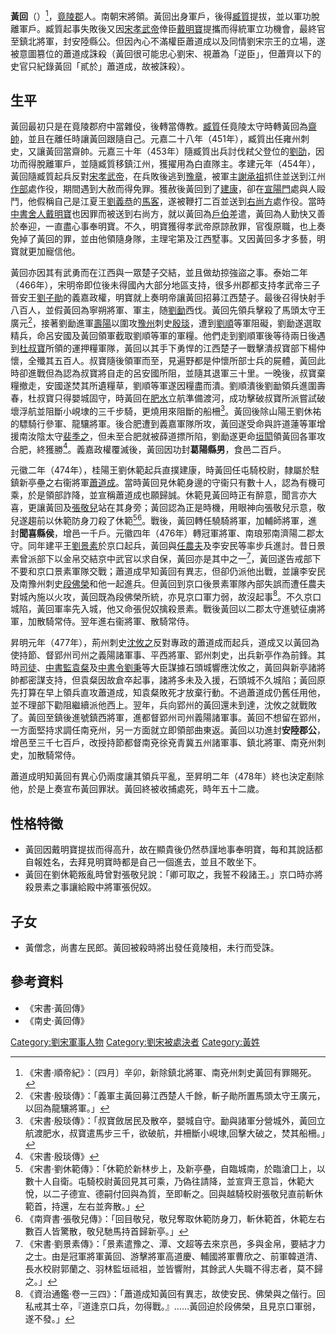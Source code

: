 '''黃回'''（{{bd|427年||478年|5月31日|catIdx=H}}）<ref>《宋書·順帝紀》：〔四月〕辛卯，新除鎮北將軍、南兗州刺史黃回有罪賜死。</ref>，[[竟陵郡|竟陵郡]]人。南朝宋將領。黃回出身軍戶，後得[[臧質|臧質]]提拔，並以軍功脫離軍戶。臧質起事失敗後又因[[宋孝武帝|宋孝武帝]]倖臣[[戴明寶|戴明寶]]提攜而得統軍立功機會，最終官至鎮北將軍，封安陸縣公。但因內心不滿權臣蕭道成以及同情劉宋宗王的立場，遂被意圖篡位的蕭道成誅殺（黃回很可能忠心劉宋、視蕭為「逆臣」，但蕭齊以下的史官只紀錄黃回「貳於」蕭道成，故被誅殺）。

== 生平 ==
黃回最初只是在竟陵郡府中當雜伇，後轉當傳教。[[臧質|臧質]]任竟陵太守時轉黃回為[[齋帥|齋帥]]，並且在離任時讓黃回跟隨自己。元嘉二十八年（451年），臧質出任雍州刺史，又讓黃回當齋帥。元嘉三十年（453年）隨臧質出兵討伐弒父登位的[[劉劭_(劉宋)|劉劭]]，因功而得脫離軍戶，並隨臧質移鎮江州，獲擢用為白直隊主。孝建元年（454年），黃回隨臧質起兵反對[[宋孝武帝|宋孝武帝]]，在兵敗後逃到[[豫章|豫章]]，被軍主[[謝承祖|謝承祖]]抓住並送到江州[[作部|作部]]處作役，期間遇到大赦而得免罪。獲赦後黃回到了[[建康|建康]]，卻在[[宣陽門|宣陽門]]處與人毆鬥，他假稱自己是江夏王[[劉義恭|劉義恭]]的[[馬客|馬客]]，遂被鞭打二百並送到[[右尚方|右尚方]]處作役。當時[[中書舍人|中書舍人]][[戴明寶|戴明寶]]也因罪而被送到右尚方，就以黃回為[[戶伯|戶伯]]差遣，黃回為人勤快又善於奉迎，一直盡心事奉明寶。不久，明寶獲得孝武帝原諒赦罪，官復原職，也上奏免掉了黃回的罪，並由他領隨身隊，主理宅第及江西墅事。又因黃回多才多藝，明寶就更加寵信他。

黃回亦因其有武勇而在江西與一眾楚子交結，並且做劫掠強盜之事。泰始二年（466年），宋明帝即位後未得國內大部分地區支持，很多州郡都支持孝武帝三子晉安王[[劉子勛|劉子勛]]的義嘉政權，明寶就上奏明帝讓黃回招募江西楚子。最後召得快射手八百人，並假黃回為寧朔將軍、軍主，随[[劉勔|劉勔]]西伐。黃回先領兵擊殺了馬頭太守王廣元<ref>《宋書·殷琰傳》：「義軍主黃回募江西楚人千餘，斬子勛所置馬頭太守王廣元，以回為龍驤將軍。」</ref>，接著劉勔進軍[[壽陽|壽陽]]以圍攻[[豫州|豫州]]刺史[[殷琰|殷琰]]，遭到[[劉順|劉順]]等軍阻礙，劉勔遂選取精兵，命呂安國及黃回領軍截取劉順等軍的軍糧。他們走到劉順軍後等待兩日後遇到[[杜叔寶|杜叔寶]]所領的運押糧軍隊，黃回以其手下勇悍的江西楚子一戰擊潰叔寶部下楊仲懷，全殲其五百人。叔寶隨後領軍而至，見遍野都是仲懷所部士兵的屍體，黃回此時卻進戰但為認為叔寶將自走的呂安國所阻，並隨其退軍三十里。一晚後，叔寶棄糧撤走，安國遂焚其所遺糧草，劉順等軍遂因糧盡而潰。劉順潰後劉勔領兵進圍壽春，杜叔寶只得嬰城固守，時黃回在[[肥水|肥水]]立航準備渡河，成功擊破叔寶所派嘗試破壞浮航並阻斷小峴埭的三千步騎，更燒用來阻斷的船柵<ref>《宋書·殷琰傳》：「叔寶斂居民及散卒，嬰城自守。勔與諸軍分營城外，黃回立航渡肥水，叔寶遣馬步三千，欲破航，并柵斷小峴埭,回擊大破之，焚其船柵。」</ref>。黃回後除山陽王劉休祐的驃騎行參軍、龍驤將軍。後合肥遭到義嘉軍隊所攻，黃回遂受命與許道蓮等軍增援南汝陰太守[[裴季之|裴季之]]，但未至合肥就被薛道摽所陷，劉勔遂更命[[垣閎|垣閎]]領黃回各軍攻合肥，終獲勝<ref>《宋書·殷琰傳》</ref>。義嘉政權覆滅後，黃回因功封'''葛陽縣男'''，食邑二百戶。

元徽二年（474年），桂陽王劉休範起兵直撲建康，時黃回任屯騎校尉，隸屬於駐鎮新亭壘之右衞將軍[[蕭道成|蕭道成]]。當時黃回見休範身邊的守衞只有數十人，認為有機可乘，於是領部詐降，並宣稱蕭道成也願歸誠。休範見黃回時正有醉意，聞言亦大喜，更讓黃回及[[張敬兒|張敬兒]]站在其身旁；黃回認為正是時機，用眼神向張敬兒示意，敬兒遂趨前以休範防身刀殺了休範<ref>《宋書·劉休範傳》：「休範於新林步上，及新亭壘，自臨城南，於臨滄囗上，以數十人自衛。屯騎校尉黃回見其可乘，乃偽往請降，並宣齊王意旨，休範大悅，以二子德宣、德嗣付回與為質，至即斬之。回與越騎校尉張敬兒直前斬休範首，持還，左右並奔散。」</ref><ref>《南齊書·張敬兒傳》：「回目敬兒，敬兒奪取休範防身刀，斬休範首，休範左右數百人皆驚散，敬兒馳馬持首歸新亭。」</ref>。戰後，黃回轉任驍騎將軍，加輔師將軍，進封'''聞喜縣侯'''，增邑一千戶。元徽四年（476年）轉冠軍將軍、南琅邪南濟陽二郡太守。同年建平王[[劉景素|劉景素]]於京口起兵，黃回與[[任農夫|任農夫]]及李安民等率步兵進討。昔日景素曾派部下以金帛交結京中武官以求自保，黃回亦是其中之一<ref>《宋書·劉景素傳》：「景素遣豫之、潭、文超等去來京邑，多與金帛，要結才力之士。由是冠軍將軍黃回、游擊將軍高道慶、輔國將軍曹欣之、前軍韓道清、長水校尉郭蘭之、羽林監垣祗祖，並皆響附，其餘武人失職不得志者，莫不歸之。」</ref>，黃回遂告戒部下不要和京口景素軍隊交戰；蕭道成早知黃回有異志，但卻仍派他出戰，並讓李安民及南豫州刺史[[段佛榮|段佛榮]]和他一起進兵。但黃回到京口後景素軍隊內部失誤而遭任農夫對城內施以火攻，黃回既為段佛榮所統，亦見京口軍力弱，故沒起事<ref>《資治通鑑·卷一三四》：「蕭道成知黃回有異志，故使安民、佛榮與之偕行。回私戒其士卒，『道逢京口兵，勿得戰。』……黃回迫於段佛榮，且見京口軍弱，遂不發。」</ref>。不久京口城陷，黃回軍率先入城，他又命張倪奴擒殺景素。戰後黃回以二郡太守進號征虜將軍，加散騎常侍。翌年進右衞將軍、散騎常侍。

昇明元年（477年），荊州刺史[[沈攸之|沈攸之]]反對專政的蕭道成而起兵，道成又以黃回為使持節、督郢州司州之義陽諸軍事、平西將軍、郢州刺史，出兵新亭作為前鋒。其時[[司徒|司徒]]、[[中書監|中書監]][[袁粲|袁粲]]及[[中書令|中書令]][[劉秉|劉秉]]等大臣謀據石頭城響應沈攸之，黃回與新亭諸將帥都密謀支持，但袁粲因故倉卒起事，諸將多未及入援，石頭城不久城陷；黃回原先打算在早上領兵直攻蕭道成，知袁粲敗死才放棄行動。不過蕭道成仍舊任用他，並不理部下勸阻繼續派他西上。翌年，兵向郢州的黃回還未到達，沈攸之就戰敗了。黃回至鎮後進號鎮西將軍，進都督郢州司州義陽諸軍事。黃回不想留在郢州，一方面堅持求調任南兗州，另一方面就立即領部曲東返。黃回以功進封'''安陸郡公'''，增邑至三千七百戶，改授持節都督南兗徐兗青冀五州諸軍事、鎮北將軍、南兗州刺史，加散騎常侍。

蕭道成明知黃回有異心仍兩度讓其領兵平亂，至昇明二年（478年）終也決定剷除他，於是上奏宣布黃回罪狀。黃回終被收捕處死，時年五十二歲。

== 性格特徵 ==
*黃回因戴明寶提拔而得高升，故在顯貴後仍然恭謹地事奉明寶，每和其說話都自報姓名，去拜見明寶時都是自己一個進去，並且不敢坐下。
*黃回在劉休範叛亂時曾對張敬兒說：「卿可取之，我誓不殺諸王。」京口時亦將殺景素之事讓給殿中將軍張倪奴。

== 子女 ==
*黃僧念，尚書左民郎。黃回被殺時將出發任竟陵相，未行而受誅。

== 參考資料 ==
*《宋書·黃回傳》
*《南史·黃回傳》
{{reflist}}

[[Category:劉宋軍事人物|Category:劉宋軍事人物]]
[[Category:劉宋被處決者|Category:劉宋被處決者]]
[[Category:黃姓|Category:黃姓]]